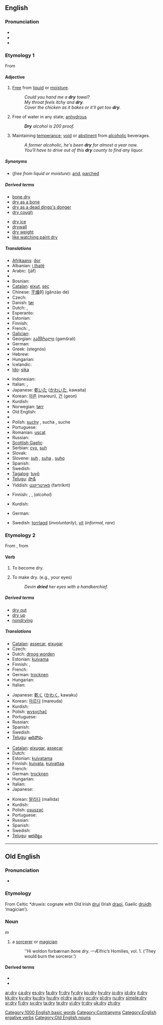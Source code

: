 ==English==

===Pronunciation===
* {{IPA|/draɪ/}}
* {{audio|en-us-dry.ogg|Audio (US)}}
* {{rhymes|aɪ}}

===Etymology 1===
From {{OE.}} {{term|dryġe||lang=ang|dry}}

====Adjective====
{{en-adj|drier|'''[[driest]] '''or''' [[dryest]]'''}}

# [[free|Free]] from [[liquid]] or [[moisture]].
#: ''Could you hand me a '''dry''' towel?''
#: ''My throat feels itchy and '''dry'''.''
#: ''Cover the chicken as it bakes or it'll get too '''dry'''.''
# {{chemistry}} Free of water in any state; [[anhydrous]]
#: '''''Dry''' alcohol is 200 proof.''
# Maintaining [[temperance]]; [[void]] or [[abstinent]] from [[alcoholic]] beverages.
#: ''A former alcoholic, he's been '''dry''' for almost a year now.''
#: ''You'll have to drive out of this '''dry''' county to find any liquor.''

=====Synonyms=====
* (''free from liquid or moisture''): [[arid]], [[parched]]

=====Derived terms=====
{{rel-top|Terms derived from the adjective "dry"}}
* [[bone dry]]
* [[dry as a bone]]
* [[dry as a dead dingo's donger]]
* [[dry cough]]
{{rel-mid}}
* [[dry ice]]
* [[drywall]]
* [[dry weight]]
* [[like watching paint dry]]
{{rel-bottom}}

=====Translations=====
{{trans-top|free from liquid or moisture}}
* [[Afrikaans]]: [[dor]]
* Albanian: [[i thatë]]
* Arabic: {{Arab|[[جاف]]}} (jāf)
* {{trreq|Balinese}}
* Bosnian: {{t-|bs|suh}}
* [[Catalan]]: [[eixut]], [[sec]]
* Chinese: [[干燥]]的 (gānzào de)
* Czech: {{t-|cs|suchý|m}}
* Danish: [[tør]]
* Dutch: {{t+|nl|droog}}, {{t-|nl|droge}}
* Esperanto: {{t-|eo|seka|xs=Esperanto}}
* Estonian: {{t-|et|kuiv}}
* Finnish: {{t+|fi|kuiva}}
* French: {{t+|fr|sec|m}}, {{t+|fr|sèche|f}}
* [[Galician]]: {{t+|gl|seco|xs=Galician}}
* Georgian: [[გამშრალი]] (gamšrali)
* German: {{t+|de|trocken}}
* Greek: {{t+|el|στεγνός|m|sc=Grek}} (stegnós)
* Hebrew: {{t-|he|יבש|sc=Hebr}}
* Hungarian: {{t+|hu|száraz}}
* Icelandic: {{t+|is|þurr}}
* [[Ido]]: [[sika]]
{{trans-mid}}
* Indonesian: {{t+|id|kering|xs=Indonesian}}
* Italian: {{t+|it|secco|m}}, {{t+|it|asciutto|m}}
* Japanese: [[乾いた]] ([[かわいた]], kawaita)
* Korean: [[마른]] (mareun), [[건]] (geon)
* Kurdish: {{KUchar|[[وشک]]}}
* Norwegian: [[tørr]]
* Old English: {{t-|ang|dryge|alt=dryġe|xs=Old English}}
* {{trreq|Old Norse}}
* Polish: [[suchy]] {{m}}, sucha {{f}}, suche {{n}}
* Portuguese: {{t+|pt|seco|m}}
* Romanian: [[uscat]]
* Russian: {{t+|ru|сухой|tr=suxój|sc=Cyrl}}
* [[Scottish Gaelic]]: {{t|gd|tioram}}
* Serbian: [[сух]], [[suh#Serbian|suh]]
* Slovak: {{t-|sk|suchý}}
* Slovene: [[suh]] {{m}}, [[suha]] {{f}}, [[suho]] {{n}}
* Spanish: {{t+|es|seco|m}}
* Swedish: {{t+|sv|torr}}
* [[Tagalog]]: [[tuyô]]
* [[Telugu]]: [[పొడి]]
* Yiddish: [[פֿאַרטריקנט]] (fartríknt)
{{trans-bottom}}

{{trans-top|free of water in any state}}
* Finnish: {{t+|fi|kuiva}}, {{t-|fi|vedetön}}, {{t+|fi|absoluuttinen}} (''alcohol'')
{{trans-mid}}
* Kurdish: {{KUchar|[[وشک]]}}
{{trans-bottom}}

{{trans-top|maintaining temperance}}
* German: {{t+|de|trocken}}
{{trans-mid}}
* Swedish: [[torrlagd]] (''involuntarily''), [[vit]] (''informal, rare'')
{{trans-bottom}}

===Etymology 2===
From {{OE.}} {{term|dryġan|lang=ang||to dry}}, from {{term|dryġe||lang=ang|dry}}

====Verb====
{{en-verb|dries|drying|dried}}

# {{intransitive}} To become dry.
# {{transitive}} To make dry. (e.g., your eyes)
#: ''Devin '''dried''' her eyes with a handkerchief.''

=====Derived terms=====
* [[dry out]]
* [[dry up]]
* [[nondrying]]

=====Translations=====
{{trans-top|to become dry}}
* [[Catalan]]: [[assecar]], [[eixugar]]
* Czech: {{t-|cs|schnout}}
* Dutch: [[droog worden]]
* Estonian: [[kuivama]]
* Finnish: {{t+|fi|kuivua}}, {{t-|fi|kuivaa}}
* French: {{t+|fr|sécher}}
* German: [[trocknen]]
* Hungarian: {{t|hu|szárad}}
* Italian: {{t+|it|asciugarsi}}
{{trans-mid}}
* Japanese: [[乾く]] ([[かわく]], kawaku)
* Korean: [[마르다]] (mareuda)
* Kurdish: {{KUchar|[[وشک بوون]]}}
* Polish: [[wysychać]]
* Portuguese: {{t+|pt|secar}}
* Russian: {{t+|ru|высыхать|sc=Cyrl}}
* Spanish: {{t-|es|secarse}}
* Swedish: {{t+|sv|torka}}
* [[Telugu]]: [[ఆరిపోవు]]
{{trans-bottom}}

{{trans-top|to make dry}}
* [[Catalan]]: [[eixugar]], [[assecar]]
* Dutch: {{t+|nl|drogen}}
* Estonian: [[kuivatama]]
* Finnish: [[kuivata]], [[kuivattaa]]
* French: {{t+|fr|sécher}}
* German: [[trocknen]]
* Hungarian: {{t+|hu|szárít}}
* Italian: {{t+|it|asciugare}}
* Japanese: {{t-|ja|乾かす|sc=Jpan}}
{{trans-mid}}
* Korean: [[말리다]] (mallida)
* Kurdish: {{KUchar|[[وشک کردن]]}}
* Polish: [[osuszać]]
* Portuguese: {{t+|pt|secar}}
* Russian: {{t+|ru|сушить|sc=Cyrl}}
* Spanish: {{t+|es|secar}}
* Swedish: {{t+|sv|torka}}
* [[Telugu]]: [[ఆరబెట్టు]]
{{trans-bottom}}

[[Category:1000 English basic words]]
[[Category:Contranyms]]
[[Category:English ergative verbs]]

----

==Old English==

===Pronunciation===
* {{IPA|/dry:/}}

===Etymology===
From Celtic ''*druwis'': cognate with Old Irish [[druí]] (Irish [[draoi]], Gaelic [[druidh]] ‘magician’).

===Noun===
{{Latinx|'''drȳ'''}} ''m''

# a [[sorcerer]] or [[magician]]
#: ''Hi woldon forbærnan ðone dry. —Ælfric’s Homilies, vol. 1.  (‘They would burn the sorceror.’)

====Derived terms====
* {{Latinx|[[drycræft|drȳcræft]]}}
* {{Latinx|[[dryecge|drȳecge]]}}

[[Category:Old English nouns]]

[[ar:dry]]
[[ca:dry]]
[[es:dry]]
[[fa:dry]]
[[fr:dry]]
[[fy:dry]]
[[ko:dry]]
[[hy:dry]]
[[io:dry]]
[[id:dry]]
[[it:dry]]
[[kk:dry]]
[[ky:dry]]
[[ku:dry]]
[[hu:dry]]
[[nl:dry]]
[[ja:dry]]
[[oc:dry]]
[[pl:dry]]
[[ru:dry]]
[[simple:dry]]
[[sr:dry]]
[[fi:dry]]
[[sv:dry]]
[[ta:dry]]
[[te:dry]]
[[vi:dry]]
[[tr:dry]]
[[uk:dry]]
[[zh:dry]]